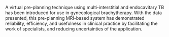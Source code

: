 A virtual pre-planning technique using multi-interstitial and endocavitary TB has been introduced for use in gynecological brachytherapy. With the data presented, this pre-planning MRI-based system has demonstrated reliability, efficiency, and usefulness in clinical practice by facilitating the work of specialists, and reducing uncertainties of the application.

